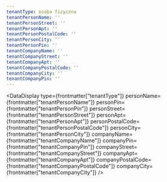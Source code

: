 ```yaml
---
tenantType: osoba fizyczna
tenantPersonName: ''
tenantPersonStreet: ''
tenantPersonApt: ''
tenantPersonPostalCode: ''
tenantPersonCity: ''
tenantPersonPin: ''
tenantCompanyName: ''
tenantCompanyStreet: ''
tenantCompanyApt: ''
tenantCompanyPostalCode: ''
tenantCompanyCity: ''
tenantCompanyPin: ''
---
```



<DataDisplay
  type={frontmatter["tenantType"]}
  personName={frontmatter["tenantPersonName"]}
  personPin={frontmatter["tenantPersonPin"]}
  personStreet={frontmatter["tenantPersonStreet"]}
  personApt={frontmatter["tenantPersonApt"]}
  personPostalCode={frontmatter["tenantPersonPostalCode"]}
  personCity={frontmatter["tenantPersonCity"]}
  companyName={frontmatter["tenantCompanyName"]}
  companyPin={frontmatter["tenantCompanyPin"]}
  companyStreet={frontmatter["tenantCompanyStreet"]}
  companyApt={frontmatter["tenantCompanyApt"]}
  companyPostalCode={frontmatter["tenantCompanyPostalCode"]}
  companyCity={frontmatter["tenantCompanyCity"]}
/>
